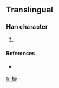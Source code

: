 ==Translingual==

===Han character===
{{Han char|rn=75|rad=木|as=08|sn=12|four=|canj=木戈中人 (DILO)}}

# {{defn|Han|sort=木08}}

====References====
* {{Han ref|kx=0537.131|hdz=21237.011|uh=6929|ud=26921}}

[[fr:椩]]